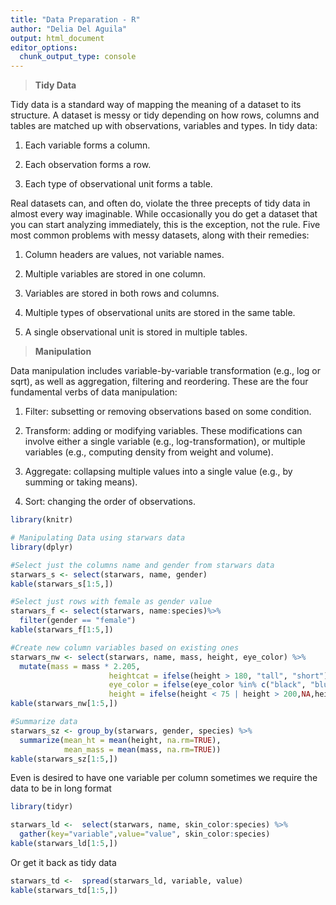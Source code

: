 ---
title: "Data Preparation - R"
author: "Delia Del Aguila"
output: html_document
editor_options:
  chunk_output_type: console
---

> **Tidy Data**

Tidy data is a standard way of mapping the meaning of a dataset to its structure. A dataset is messy or tidy depending on how rows, columns and tables are matched up with observations, variables and types. 
In tidy data:

1. Each variable forms a column.

2. Each observation forms a row.

3. Each type of observational unit forms a table.

Real datasets can, and often do, violate the three precepts of tidy data in almost every way imaginable. While occasionally you do get a dataset that you can start analyzing immediately, this is the exception, not the rule. Five most common problems with messy datasets, along with their remedies:

1. Column headers are values, not variable names.
 
2. Multiple variables are stored in one column.
 
3. Variables are stored in both rows and columns.
 
4. Multiple types of observational units are stored in the same table.
 
5. A single observational unit is stored in multiple tables.

> **Manipulation** 

Data manipulation includes variable-by-variable transformation (e.g., log or sqrt), as well as aggregation, filtering and reordering. These are the four fundamental verbs of data manipulation:

1. Filter: subsetting or removing observations based on some condition.

2. Transform: adding or modifying variables. These modifications can involve either a single variable (e.g., log-transformation), or multiple variables (e.g., computing density from weight and volume).

3. Aggregate: collapsing multiple values into a single value (e.g., by summing or taking means).

4. Sort: changing the order of observations.

```{r echo=FALSE}
library(knitr)
```


```{r message=FALSE}
# Manipulating Data using starwars data
library(dplyr)

#Select just the columns name and gender from starwars data
starwars_s <- select(starwars, name, gender) 
kable(starwars_s[1:5,])

#Select just rows with female as gender value
starwars_f <- select(starwars, name:species)%>% 
  filter(gender == "female") 
kable(starwars_f[1:5,])

#Create new column variables based on existing ones
starwars_nw <- select(starwars, name, mass, height, eye_color) %>%
  mutate(mass = mass * 2.205, 
                      heightcat = ifelse(height > 180, "tall", "short"),
                      eye_color = ifelse(eye_color %in% c("black", "blue", "brown"),eye_color,"other"),
                      height = ifelse(height < 75 | height > 200,NA,height))
kable(starwars_nw[1:5,])

#Summarize data
starwars_sz <- group_by(starwars, gender, species) %>%
  summarize(mean_ht = mean(height, na.rm=TRUE), 
            mean_mass = mean(mass, na.rm=TRUE))
kable(starwars_sz[1:5,])

```

Even is desired to have one variable per column sometimes we require the data to be in long format

```{r message=FALSE}
library(tidyr)

starwars_ld <-  select(starwars, name, skin_color:species) %>%   
  gather(key="variable",value="value", skin_color:species)
kable(starwars_ld[1:5,])
```

Or get it back as tidy data
```{r message=FALSE}
starwars_td <-  spread(starwars_ld, variable, value)
kable(starwars_td[1:5,])
```




